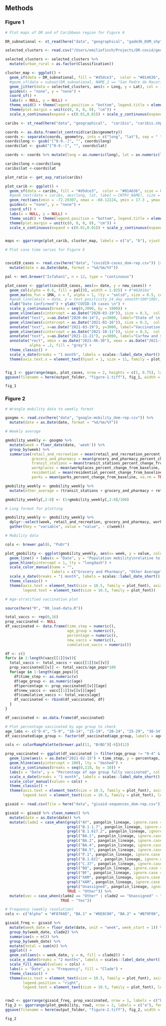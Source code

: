 
## Methods {.tabset}

### Figure 1

```r

# Plot maps of DR and of Caribbean region for Figure 6

DR_subnational <- st_read(here("data", "geographical", "gadm36_DOM_shp", "gadm36_DOM_2.shp"))

selected_clusters <- read.csv("/Users/emiliefinch/Projects/DR-covid/geographical_data/selected_clusters.csv") 

selected_clusters <- selected_clusters %>% 
  mutate(urban_rural = as.factor(Classification))

cluster_map <- ggplot() +
  geom_sf(data = DR_subnational, fill = "#d5dce3",  color = "#014636", size = 0.2) +  
  #geom_sf(data = subset(DR_subnational, NAME_2 == "San Pedro de Macorís" | NAME_2 == "Moca" | NAME_2 == "Santiago de los Caballeros"),  fill = "#0570b0", alpha = 0.5, color = "#045a8d", size = 0.2) +
  geom_jitter(data = selected_clusters, aes(x = Long, y = Lat), col = ("#016c59"), size = 1.2, shape = 16) +
  guides(x = "none", y = "none") +
  coord_sf() +
  labs(x = NULL, y = NULL) +
  theme_void() + theme(legend.position = "bottom", legend.title = element_blank()) +
  theme(plot.margin = unit(c(0, 0, 0, 0), "cm")) +
  scale_x_continuous(expand = c(0.01,0.01)) + scale_y_continuous(expand = c(0.01,0.01))

caribs <- st_read(here("data", "geographical",  "caribis", "caribis.shp"))

coords <- as.data.frame(st_centroid(caribs$geometry))
coords <- separate(coords, geometry, into = c("long", "lat"), sep = " ")
coords$long <- gsub("[^0-9.-]", "", coords$long)
coords$lat <- gsub("[^0-9.-]", "", coords$lat)

coords <- coords %>% mutate(long = as.numeric(long), lat = as.numeric(lat))

caribs$long <-coords$long
caribs$lat <-coords$lat

plot_ratio <- get_asp_ratio(caribs)

plot_carib <- ggplot() +
  geom_sf(data = caribs, fill = "#d5dce3",  color = "#014636", size = 0.2) +  
  #geom_text(data = caribs, aes(long, lat, label = CNTRY_NAME), size = 1) +
  geom_rect(aes(xmin = -72.20307, xmax = -68.12224, ymin = 17.3 , ymax =20.2), fill = NA, col = "#014636", size = 0.4) +
  guides(x = "none", y = "none") +
  coord_sf() +
  labs(x = NULL, y = NULL) +
  theme_void() + theme(legend.position = "bottom", legend.title = element_blank()) +
  theme(plot.margin = unit(c(0, 0, 0, 0), "cm")) +
  scale_x_continuous(expand = c(0.01,0.01)) + scale_y_continuous(expand = c(0.01,0.01))


maps <- ggarrange(plot_carib, cluster_map, labels = c("a", "b"), vjust = 2, font.label = list(size = 16, font = plot_font))


```

```r

# Plot case time series for Figure 6


covid19_cases <- read.csv(here("data", "covid19-cases_dom-rep.csv")) |> 
  mutate(date = as.Date(date, format = "%d/%m/%Y"))

pal <- met.brewer("Isfahan1", n = 12, type = "continuous")

plot_cases <- ggplot(covid19_cases, aes(x= date, y = new_cases)) +
  geom_col(alpha = 0.6, fill = pal[9], width = 1.025) + #"#02818a"
  geom_ma(ma_fun = SMA, n = 7, alpha = 1, lty = "solid", size = 0.5, col = "#016c59") +
  #geom_line(aes(x = date, y = test_positivity_14_day_smooth*100*100), size = 0.5, col = pal[10]) + #"#016c59"
  xlab("Date Confirmed") + ylab("COVID-19 cases \n") +
  scale_y_continuous(breaks = seq(0,3000, by = 1000)) +
  geom_vline(aes(xintercept = as.Date("2020-03-19")), size = 0.3,  col = "#737373") +
  annotate("text", x=as.Date("2020-04-14"), y=3000, label="State of \n emergency", size = 4,  family = plot_font, col = "black") +
  geom_vline(aes(xintercept = as.Date("2021-02-16")), size = 0.3,  col = "#737373") +
  annotate("text", x=as.Date("2021-03-19"), y=3000, label="Vaccination \n starts", size = 4,  family = plot_font, col = "black") +
  geom_vline(aes(xintercept = as.Date("2021-10-11")), size = 0.3,  col = "#737373") +
  annotate("text", x=as.Date("2021-11-21"), y=3000, label="Curfew and state \n of emergency lifted", size = 4,  family = plot_font, col = "black") +
  annotate("rect", xmin = as.Date("2021-06-30"), xmax = as.Date("2021-10-12"), ymin = -1, ymax = 3000,
           alpha = .2, fill = "grey") +
  theme_classic() +
  scale_x_date(breaks = "1 month", labels = scales::label_date_short(), limits = c(as.Date("2020-03-01"), as.Date("2021-12-15"))) +
  theme(axis.text.x = element_text(hjust = 1, size = 11, family = plot_font), axis.text.y = element_text(size = 10, family = plot_font), axis.title = element_text(size = 12, family = plot_font))


fig_1 <- ggarrange(maps, plot_cases, nrow = 2, heights = c(1, 0.75), labels = c("", "c"), vjust =-1, font.label = list(size = 14))
ggsave(filename = here(output_folder, "figure-1.tiff"), fig_1, width = 360, height = 270, units = "mm", bg="white", dpi = 300, )

fig_1

```

### Figure 2


```r

# Wrangle mobility data to weekly format

googmo <- read.csv(here("data", "google-mobility_dom-rep.csv")) %>% 
  mutate(date = as.Date(date, format = "%d/%m/%Y"))

# Weekly average

gmobility_weekly <- googmo %>%
  mutate(week = floor_date(date, 'week')) %>%
  group_by(week) %>%
  summarise(retail_and_recreation = mean(retail_and_recreation_percent_change_from_baseline, na.rm = TRUE), 
            grocery_and_pharmacy = mean(grocery_and_pharmacy_percent_change_from_baseline, na.rm = TRUE),
            transit_stations = mean(transit_stations_percent_change_from_baseline, na.rm = TRUE),
            workplaces = mean(workplaces_percent_change_from_baseline, na.rm = TRUE),
            residential = mean(residential_percent_change_from_baseline, na.rm = TRUE),
            parks = mean(parks_percent_change_from_baseline, na.rm = TRUE)) 

gmobility_weekly <- gmobility_weekly %>% 
  mutate(other_average = (transit_stations + grocery_and_pharmacy + retail_and_recreation)/3)

gmobility_weekly[,2:8] <- (1+gmobility_weekly[,2:8]/100)

# Long format for plotting

gmobility_weekly <- gmobility_weekly %>%
  dplyr::select(week, retail_and_recreation, grocery_and_pharmacy, workplaces, residential, parks, other_average) %>%
  gather(key = "variable", value = "value", - c(week)) 


```

```r

# Mobility data

cols <- brewer.pal(6, "PuOr")

plot_gmobility <- ggplot(gmobility_weekly, aes(x= week, y = value, color = variable)) +
  geom_line() + labs(x = "Date", y = "Population mobility\nrelative to pre-pandemic baseline")  +
  geom_hline(yintercept = 1, lty = "longdash") +
  scale_color_manual(name = "",
                     labels = c("Grocery and Pharmacy", "Other Average", "Parks", "Residential", "Retail and Recreation", "Workplaces"), values = cols) + 
  scale_x_date(breaks = "1 month", labels = scales::label_date_short(), limits = c(as.Date("2020-03-01"), as.Date("2021-12-15"))) +
  theme_classic() +
  theme(axis.text = element_text(size = 10.5, family = plot_font), axis.title = element_text(size = 12, family = plot_font), legend.position = "bottom",
        legend.text = element_text(size = 10.5, family = plot_font)) 

```

```r

# Age-stratified vaccination plot

source(here("R", "00_load-data.R"))

total_vaccs <- rep(0,16)
prop_vaccinated <- NULL
df_vaccinated <- data.frame(time_step = numeric(),
                            age_group = numeric(),
                            percentage = numeric(),
                            new_vaccs = numeric(),
                            cumulative_vaccs = numeric())

df <- c()
for(v in 1:length(vacc[[1]]$v)){
  total_vaccs <- total_vaccs + vacc[[1]]$v[[v]]
  prop_vaccinated[[v]] <- total_vaccs/age_pops*100
  for(age in 1:length(age_pops)){ 
    df$time_step <- as.numeric(v)
    df$age_group <- as.numeric(age)
    df$percentage <- prop_vaccinated[[v]][age]
    df$new_vaccs <- vacc[[1]]$v[[v]][age]
    df$cumulative_vaccs <- total_vaccs[age]
    df_vaccinated <- rbind(df_vaccinated, df)
  }
}

df_vaccinated <- as.data.frame(df_vaccinated)

# Plot percentage vaccinated by age group to check
age_labs <- c("0-4", "5-9", "10-14", "15-19", "20-24", "25-29", "30-34", "35-39", "40-44", "45-49", "50-54", "55-59", "60-64", "65-69", "70-74", "75+")
df_vaccinated$age_group <- factor(df_vaccinated$age_group, labels = age_labs)

```

```r

cols <- colorRampPalette(brewer.pal(11, "BrBG")[-6])(12)

prop_vaccinated <- ggplot(df_vaccinated |> filter(age_group != "0-4" & age_group != "5-9" & age_group != "10-14" & age_group != "15-19")) +
  geom_line(aes(x = as.Date("2021-02-15") + time_step, y = percentage, group = factor(age_group), col = factor(age_group))) +
  geom_hline(aes(yintercept = 100), lty = "dashed") + 
  scale_y_continuous(breaks = seq(0,110, by = 10)) +
  labs(x = "Date", y = "Percentage of age group fully vaccinated", col = "Age Group") +
  scale_x_date(breaks = "1 month", labels = scales::label_date_short(), limits = c(as.Date("2021-03-01"), as.Date("2021-12-15"))) +
  scale_color_manual(values = cols) +
  theme_classic() +
  theme(axis.text = element_text(size = 10.5, family = plot_font), axis.title = element_text(size = 12, family = plot_font), legend.position = "right",
        legend.text = element_text(size = 10.5, family = plot_font), legend.title = element_text(size = 12, family = plot_font)) 


```

```r

gisaid <- read.csv(file = here("data", "gisaid-sequences_dom-rep.csv"))

gisaid <- gisaid %>% clean_names() %>% 
  mutate(date = as.Date(date)) %>% 
  mutate(clade2 = case_when(grepl("AY", pangolin_lineage, ignore.case = TRUE) ~ "Delta",
                            grepl("B.1.1.7", pangolin_lineage, ignore.case = TRUE) ~ "Alpha",
                            grepl("B.1.617.2", pangolin_lineage, ignore.case = TRUE) ~ "Delta",
                            grepl("BA.1", pangolin_lineage, ignore.case = TRUE) ~ "BA.1",
                            grepl("BA.2", pangolin_lineage, ignore.case = TRUE) ~ "BA.2",
                            grepl("BA.4", pangolin_lineage, ignore.case = TRUE) ~ "BA.4/5",
                            grepl("BA.5", pangolin_lineage, ignore.case = TRUE) ~ "BA.4/5",
                            grepl("P.1", pangolin_lineage, ignore.case = TRUE) ~ "Gamma",
                            grepl("B.1.621", pangolin_lineage, ignore.case = TRUE) ~ "Mu",
                            grepl("C.37", pangolin_lineage, ignore.case = TRUE) ~ "Lambda",
                            grepl("BQ", pangolin_lineage, ignore.case = TRUE) ~ "BA.4_5",
                            grepl("BF", pangolin_lineage, ignore.case = TRUE) ~ "BA.4_5",
                            grepl("XAM", pangolin_lineage, ignore.case = TRUE) ~ "Recombinant Omicron",
                            grepl("XAM", pangolin_lineage, ignore.case = TRUE) ~ "Recominant Omicron",
                            grepl("Unassigned", pangolin_lineage, ignore.case = TRUE) ~ "Unassigned",
                            TRUE ~ "Other")) %>% 
  mutate(voc = case_when(clade2 == "Other" | clade2 == "Unassigned" ~ "No",
                         TRUE ~ "Yes"))
```

```r

# Frequency (weekly resolution)
cols <- c("Alpha" = "#F8766D", "BA.1" = "#DE8C00", "BA.2" = "#B79F00", "BA.4/5" = "#7CAE00", "Delta" = "#00BA38", "Gamma" = "#00C08B", "Iota" = "#00BFC4", "Lambda" = "#00B4F0", "Mu" = "#619CFF", "Omicron_Unassigned" = "#C77CFF", "Recombinant Omicron" = "#F564E3", "Other" = "#FF64B0")

gisaid_freq <- gisaid %>% 
  mutate(week_date = floor_date(date, unit = "week", week_start = 1)) %>% 
  group_by(week_date, clade2) %>% 
  summarise(n = n()) %>% 
  group_by(week_date) %>% 
  mutate(total = sum(n)) %>%
  ggplot() +
  geom_col(aes(x = week_date, y = n, fill = clade2)) +
  scale_x_date(breaks = "2 months", labels = scales::label_date_short(), limits = c(as.Date("2020-03-01"), as.Date("2021-12-15"))) +
  scale_fill_manual(values = cols) +
  labs(x = "Date", y = "Frequency", fill = "Clade") +
  theme_classic() +
  theme(axis.text = element_text(size = 10.5, family = plot_font), axis.title = element_text(size = 12, family = plot_font), 
        legend.position = "right", 
        legend.text = element_text(size = 10.5, family = plot_font), legend.title = element_text(size = 12, family = plot_font)) 


row2 <- ggarrange(gisaid_freq, prop_vaccinated, nrow = 1, labels = c("b", "c"), font.label = list(font = plot_font))
fig_2 <- ggarrange(plot_gmobility, row2, nrow = 2, labels = c("a"), font.label = list(font = plot_font))
ggsave(filename = here(output_folder, "figure-2.tiff"), fig_2, width = 360, height = 270, units = "mm", bg="white", dpi = 300)

```

```r
fig_2
```

